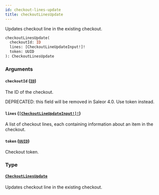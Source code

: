 ```yaml
---
id: checkout-lines-update
title: checkoutLinesUpdate
---
```


Updates checkout line in the existing checkout.

```graphql
checkoutLinesUpdate(
  checkoutId: ID
  lines: [CheckoutLineUpdateInput!]!
  token: UUID
): CheckoutLinesUpdate

```

### Arguments

#### `checkoutId` ([`ID`](../../../developer/api-reference/scalars/id))

The ID of the checkout.

DEPRECATED: this field will be removed in Saleor 4.0. Use token instead.

#### `lines` ([`[CheckoutLineUpdateInput!]!`](../../../developer/api-reference/inputs/checkout-line-update-input))

A list of checkout lines, each containing information about an item in the checkout.

#### `token` ([`UUID`](../../../developer/api-reference/scalars/uuid))

Checkout token.

### Type

#### [`CheckoutLinesUpdate`](../../../developer/api-reference/objects/checkout-lines-update)

Updates checkout line in the existing checkout.
